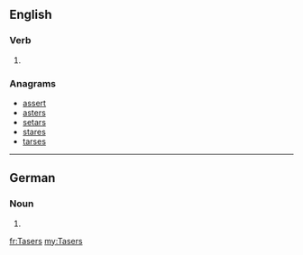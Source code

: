 ==English==

===Verb===
{{head|en}}

# {{en-third-person singular of|Taser}}

===Anagrams===
* [[assert#English|assert]]
* [[asters#English|asters]]
* [[setars#English|setars]]
* [[stares#English|stares]]
* [[tarses#English|tarses]]

----

==German==

===Noun===
{{head|de|noun form}} {{m}}

# {{genitive of|Taser|lang=de|nocat=1}}

[[fr:Tasers]]
[[my:Tasers]]